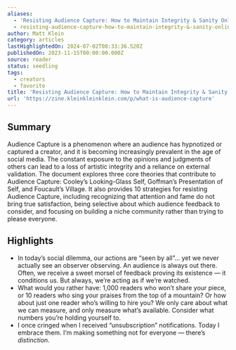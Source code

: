 ```yaml
---
aliases:
  - 'Resisting Audience Capture: How to Maintain Integrity & Sanity Online'
  - resisting-audience-capture-how-to-maintain-integrity-&-sanity-online
author: Matt Klein
category: articles
lastHighlightedOn: 2024-07-02T08:33:36.520Z
publishedOn: 2023-11-15T00:00:00.000Z
source: reader
status: seedling
tags:
  - creators
  - favorite
title: 'Resisting Audience Capture: How to Maintain Integrity & Sanity Online'
url: 'https://zine.kleinkleinklein.com/p/what-is-audience-capture'
---
```

## Summary

Audience Capture is a phenomenon where an audience has hypnotized or captured a creator, and it is becoming increasingly prevalent in the age of social media. The constant exposure to the opinions and judgments of others can lead to a loss of artistic integrity and a reliance on external validation. The document explores three core theories that contribute to Audience Capture: Cooley’s Looking-Glass Self, Goffman’s Presentation of Self, and Foucault’s Village. It also provides 10 strategies for resisting Audience Capture, including recognizing that attention and fame do not bring true satisfaction, being selective about which audience feedback to consider, and focusing on building a niche community rather than trying to please everyone.

## Highlights

- In today’s social dilemma, our actions are “seen by all”… yet we never actually see an observer observing. An audience is always out there. Often, we receive a sweet morsel of feedback proving its existence — it conditions us. But always, we’re acting as if we’re watched.
- What would you rather have: 1,000 readers who won’t share your piece, or 10 readers who sing your praises from the top of a mountain? Or how about just one reader who’s willing to hire you? We only care about what we can measure, and only measure what’s available.
  Consider what numbers you’re holding yourself to.
- I once cringed when I received “unsubscription” notifications. Today I embrace them. I’m making something not for everyone — there’s _distinction_.

